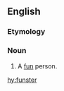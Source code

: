 ==English==

===Etymology===
{{suffix|fun|ster}}

===Noun===
{{en-noun}}

# {{context|colloquial|humorous|or|childish|lang=en}} A [[fun]] person.

[[hy:funster]]